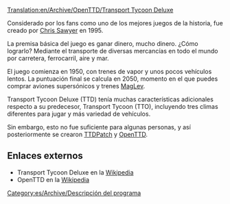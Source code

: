 [[Translation:en/Archive/OpenTTD/Transport Tycoon Deluxe]]

Considerado por los fans como uno de los mejores juegos de la historia, fue creado por [http://www.chrissawyer.com Chris Sawyer] en 1995.

La premisa básica del juego es ganar dinero, mucho dinero. ¿Cómo lograrlo? Mediante el transporte de diversas mercancías en todo el mundo por carretera, ferrocarril, aire y mar.

El juego comienza en 1950, con trenes de vapor y unos pocos vehículos lentos. La puntuación final se calcula en 2050, momento en el que puedes comprar aviones supersónicos y trenes [[es/Manual/Base Set/MagLev|MagLev]].

Transport Tycoon Deluxe (TTD) tenía muchas características adicionales respecto a su predecesor, Transport Tycoon (TTO), incluyendo tres climas diferentes para jugar y más variedad de vehículos.

Sin embargo, esto no fue suficiente para algunas personas, y así posteriormente se crearon [[es/Archive/OpenTTD/TTDPatch|TTDPatch]] y [[es/Manual/Main Page|OpenTTD]].

==Enlaces externos==
* Transport Tycoon Deluxe en la [https://www.wikipedia.org/wiki/es:Transport_Tycoon Wikipedia]
* OpenTTD en la [https://www.wikipedia.org/wiki/es:OpenTTD Wikipedia]

[[Category:es/Archive/Descripción del programa]]